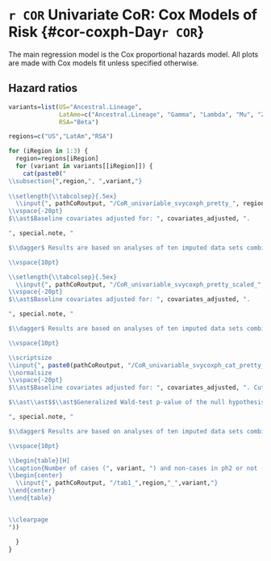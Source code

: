 # `r COR` Univariate CoR: Cox Models of Risk {#cor-coxph-Day`r COR`}

The main regression model is the Cox proportional hazards model. All plots are made with Cox models fit unless specified otherwise.

## Hazard ratios


```r

variants=list(US="Ancestral.Lineage",
              LatAme=c("Ancestral.Lineage", "Gamma", "Lambda", "Mu", "Zeta"),
              RSA="Beta")

regions=c("US","LatAm","RSA")

for (iRegion in 1:3) {
  region=regions[iRegion]
  for (variant in variants[[iRegion]]) {
    cat(paste0("
\\subsection{",region,", ",variant,"}    
    
\\setlength{\\tabcolsep}{.5ex}
  \\input{", pathCoRoutput, "/CoR_univariable_svycoxph_pretty_", region, "_", variant, "}
\\vspace{-20pt}
$\\ast$Baseline covariates adjusted for: ", covariates_adjusted, ".

", special.note, "

$\\dagger$ Results are based on analyses of ten imputed data sets combined through Robin's rule.

\\vspace{10pt}

\\setlength{\\tabcolsep}{.5ex}
  \\input{", pathCoRoutput, "/CoR_univariable_svycoxph_pretty_scaled_", region, "_", variant, "}
\\vspace{-20pt}
$\\ast$Baseline covariates adjusted for: ", covariates_adjusted, ". 

", special.note, "

$\\dagger$ Results are based on analyses of ten imputed data sets combined through Robin's rule.

\\vspace{10pt}

\\scriptsize
\\input{", paste0(pathCoRoutput, "/CoR_univariable_svycoxph_cat_pretty_", region, "_", variant), "}
\\normalsize
\\vspace{-20pt}
$\\ast$Baseline covariates adjusted for: ", covariates_adjusted, ". Cutpoints (on the log10 scale): ", concatList(paste0("\\input{", pathCoRoutput, "/cutpoints_", all.markers, "_", study_name, "}"), sep=","), "

$\\ast\\ast$$\\ast$Generalized Wald-test p-value of the null hypothesis that the hazard rate is constant across the Lower, Middle, and Upper tertile groups.

", special.note, "

$\\dagger$ Results are based on analyses of ten imputed data sets combined through Robin's rule.

\\vspace{10pt}

\\begin{table}[H]
\\caption{Number of cases (", variant, ") and non-cases in ph2 or not (",region,") from one imputed dataset}
\\begin{center}
  \\input{", pathCoRoutput, "/tab1_",region,"_",variant,"}
\\end{center}
\\end{table}


\\clearpage
"))

  }
}

```

